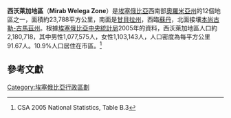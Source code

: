 '''西沃萊加地區'''（'''Mirab Welega Zone'''）是[[埃塞俄比亞|埃塞俄比亞]]西南部[[奧羅米亞州|奧羅米亞州]]的12個地區之一，面積約23,788平方公里，南面是[[甘貝拉州|甘貝拉州]]，西臨[[蘇丹|蘇丹]]，北面接壤[[本尚古勒-古馬茲州|本尚古勒-古馬茲州]]。根據[[埃塞俄比亞中央統計局|埃塞俄比亞中央統計局]]2005年的資料，西沃萊加地區人口約2,180,718，其中男性1,077,575人，女性1,103,143人，人口密度為每平方公里91.67人。10.9%人口居住在市區。<ref>CSA 2005 National Statistics, Table B.3</ref>

==參考文獻==
{{reflist}}

{{Oromia divisions}}
{{coord|display=title}}
{{ethiopia-geo-stub}}

[[Category:埃塞俄比亞行政區劃|Category:埃塞俄比亞行政區劃]]
